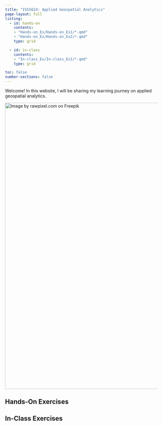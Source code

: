 ```yaml
---
title: "ISSS624: Applied Geospatial Analytics"
page-layout: full
listing:
  - id: hands-on
    contents:
    - "Hands-on_Ex/Hands-on_Ex1/*.qmd"
    - "Hands-on_Ex/Hands-on_Ex2/*.qmd"
    type: grid 

  - id: in-class
    contents:
    - "In-class_Ex/In-class_Ex1/*.qmd"
    type: grid

toc: false 
number-sections: false
---
```


Welcome! In this website, I will be sharing my learning journey on applied geospatial analytics.

[![Image by rawpixel.com on Freepik](images/GIS_paranoic-01.png){fig-align="center" width="941"}](https://www.freepik.com/)

## Hands-On Exercises

::: {#hands-on}
:::

## In-Class Exercises

::: {#in-class}
:::